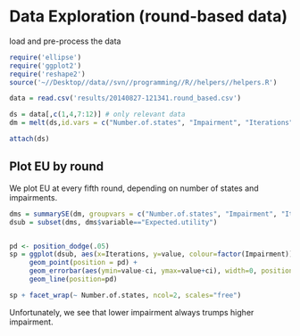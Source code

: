 Data Exploration (round-based data)
===================================

load and pre-process the data

``` r

require('ellipse')
require('ggplot2')
require('reshape2')
source('~//Desktop//data//svn//programming//R//helpers//helpers.R')

data = read.csv('results/20140827-121341.round_based.csv')

ds = data[,c(1,4,7:12)] # only relevant data
dm = melt(ds,id.vars = c("Number.of.states", "Impairment", "Iterations")) # melted data

attach(ds)
```

Plot EU by round
----------------

We plot EU at every fifth round, depending on number of states and impairments.


```r

dms = summarySE(dm, groupvars = c("Number.of.states", "Impairment", "Iterations", "variable"), measurevar="value")
dsub = subset(dms, dms$variable=="Expected.utility")


pd <- position_dodge(.05)
sp = ggplot(dsub, aes(x=Iterations, y=value, colour=factor(Impairment))) + 
     geom_point(position = pd) +
     geom_errorbar(aes(ymin=value-ci, ymax=value+ci), width=0, position=pd) +
     geom_line(position=pd) 

sp + facet_wrap(~ Number.of.states, ncol=2, scales="free")

```

Unfortunately, we see that lower impairment always trumps higher impairment.

